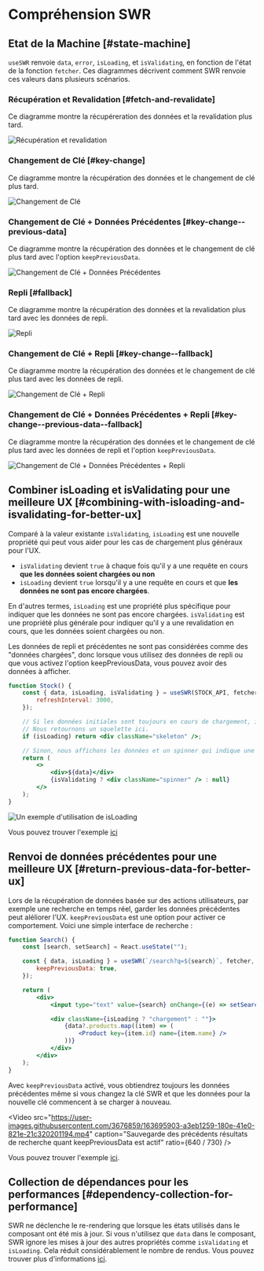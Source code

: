 
# Compréhension SWR

## Etat de la Machine [#state-machine]

`useSWR` renvoie `data`, `error`, `isLoading`, et `isValidating`, en fonction de l'état de la fonction `fetcher`. Ces diagrammes décrivent comment SWR renvoie ces valeurs dans plusieurs scénarios.

### Récupération et Revalidation [#fetch-and-revalidate]

Ce diagramme montre la récupéreration des données et la revalidation plus tard.

![Récupération et revalidation](/img/understanding/fetch-and-revalidate.svg)

### Changement de Clé [#key-change]

Ce diagramme montre la récupération des données et le changement de clé plus tard.

![Changement de Clé](/img/understanding/key-change.svg)

### Changement de Clé + Données Précédentes [#key-change--previous-data]

Ce diagramme montre la récupération des données et le changement de clé plus tard avec l'option `keepPreviousData`.

![Changement de Clé + Données Précédentes](/img/understanding/key-change-previous-data.svg)

### Repli [#fallback]

Ce diagramme montre la récupération des données et la revalidation plus tard avec les données de repli.

![Repli](/img/understanding/fallback.svg)

### Changement de Clé + Repli [#key-change--fallback]

Ce diagramme montre la récupération des données et le changement de clé plus tard avec les données de repli.

![Changement de Clé + Repli](/img/understanding/key-change-fallback.svg)

### Changement de Clé + Données Précédentes + Repli [#key-change--previous-data--fallback]

Ce diagramme montre la récupération des données et le changement de clé plus tard avec les données de repli et l'option `keepPreviousData`.

![Changement de Clé + Données Précédentes + Repli](/img/understanding/key-change-previous-data-fallback.svg)

## Combiner isLoading et isValidating pour une meilleure UX [#combining-with-isloading-and-isvalidating-for-better-ux]

Comparé à la valeur existante `isValidating`, `isLoading` est une nouvelle propriété qui peut vous aider pour les cas de chargement plus généraux pour l'UX.

-   `isValidating` devient `true` à chaque fois qu'il y a une requête en cours **que les données soient chargées ou non**
-   `isLoading` devient `true` lorsqu'il y a une requête en cours et que **les données ne sont pas encore chargées**.

En d'autres termes, `isLoading` est une propriété plus spécifique pour indiquer que les données ne sont pas encore chargées. `isValidating` est une propriété plus générale pour indiquer qu'il y a une revalidation en cours, que les données soient chargées ou non.

<Callout emoji="📝">
    Les données de repli et précédentes ne sont pas considérées comme des "données chargées", donc lorsque vous utilisez des données de repli ou que vous
    activez l'option keepPreviousData, vous pouvez avoir des données à afficher.
</Callout>

```jsx
function Stock() {
    const { data, isLoading, isValidating } = useSWR(STOCK_API, fetcher, {
        refreshInterval: 3000,
    });

    // Si les données initiales sont toujours en cours de chargement, il n'y a rien à afficher.
    // Nous retournons un squelette ici.
    if (isLoading) return <div className="skeleton" />;

    // Sinon, nous affichons les données et un spinner qui indique une revalidation en arrière-plan.
    return (
        <>
            <div>${data}</div>
            {isValidating ? <div className="spinner" /> : null}
        </>
    );
}
```

![Un exemple d'utilisation de isLoading](/img/understanding/isloading.gif)

Vous pouvez trouver l'exemple [ici](https://codesandbox.io/s/swr-isloading-jtopow)

## Renvoi de données précédentes pour une meilleure UX [#return-previous-data-for-better-ux]

Lors de la récupération de données basée sur des actions utilisateurs, par exemple une recherche en temps réel, garder les données précédentes peut aléliorer l'UX. `keepPreviousData` est une option pour activer ce comportement. Voici une simple interface de recherche :

```jsx
function Search() {
    const [search, setSearch] = React.useState("");

    const { data, isLoading } = useSWR(`/search?q=${search}`, fetcher, {
        keepPreviousData: true,
    });

    return (
        <div>
            <input type="text" value={search} onChange={(e) => setSearch(e.target.value)} placeholder="Rechercher..." />

            <div className={isLoading ? "chargement" : ""}>
                {data?.products.map((item) => (
                    <Product key={item.id} name={item.name} />
                ))}
            </div>
        </div>
    );
}
```

Avec `keepPreviousData` activé, vous obtiendrez toujours les données précédentes même si vous changez la clé SWR et que les données pour la nouvelle clé commencent à se charger à nouveau.

<Video
    src="https://user-images.githubusercontent.com/3676859/163695903-a3eb1259-180e-41e0-821e-21c320201194.mp4"
    caption="Sauvegarde des précédents résultats de recherche quant keepPreviousData est actif"
    ratio={640 / 730}
/>

Vous pouvez trouver l'exemple [ici](https://codesandbox.io/s/swr-keeppreviousdata-fsjz3m).

## Collection de dépendances pour les performances [#dependency-collection-for-performance]

SWR ne déclenche le re-rendering que lorsque les états utilisés dans le composant ont été mis à jour. Si vous n'utilisez que `data` dans le composant, SWR ignore les mises à jour des autres propriétés comme `isValidating` et `isLoading`. Cela réduit considérablement le nombre de rendus. Vous pouvez trouver plus d'informations [ici](/docs/advanced/performance#dependency-collection).

